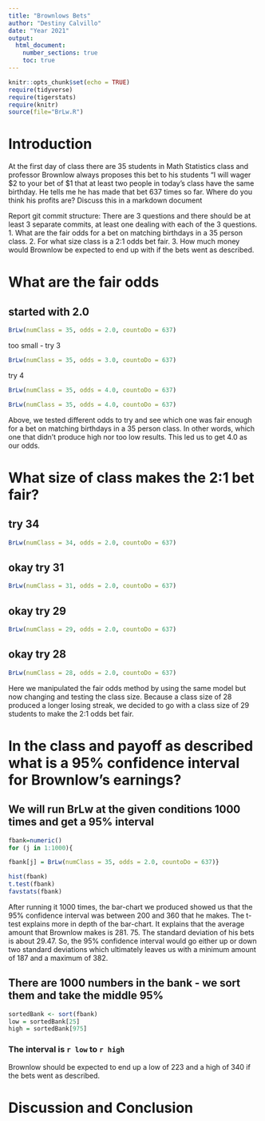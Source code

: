 ```yaml
---
title: "Brownlows Bets"
author: "Destiny Calvillo"
date: "Year 2021"
output: 
  html_document:
    number_sections: true
    toc: true
---
```


```r
knitr::opts_chunk$set(echo = TRUE)
require(tidyverse)
require(tigerstats)
require(knitr)
source(file="BrLw.R")
```


<!-- We recommend you use git branches -- create a separate branch for each major section i.e. Introduction, Methods, Results, Inferential Results, and Discussion and Conclusions - leave the YAML block untouched until the final merge where you put in your own name !-->

# Introduction

<!--In this section you explain what you are trying to show.  Where did the data come from?  What is the research or other question you are trying to answer?!-->

 At the first day of class there are 35 students in Math Statistics class and professor Brownlow always proposes this bet to his students "I will wager $2 to your bet of $1 that at least two people in today's class have  the same birthday.  He tells me he has made that bet 637 times so far. Where do you think his profits are? Discuss this in a markdown document
 
Report git commit structure:
There are 3 questions and there should be at least 3 separate commits, at least one dealing with each of the 3 questions.
1. What are the fair odds for a bet on matching birthdays in a 35 person class.
2. For what size class is a 2:1 odds bet fair.
3. How much money would Brownlow be expected to end up with if the bets went as described.

# What are the fair odds  


<!--Decide on your methods:  In this section explain the approach you will take to attack the issue --- how will you decide on a likely estimate of professor Brownlow's earnings or losses after 637 bets. Also explain how you construct a 95% confidence interval about your estimate of his winnings !-->

###

## started with 2.0

```r
BrLw(numClass = 35, odds = 2.0, countoDo = 637)
```

too small - try 3

```r
BrLw(numClass = 35, odds = 3.0, countoDo = 637)
```

try 4 

```r
BrLw(numClass = 35, odds = 4.0, countoDo = 637)
```

```r
BrLw(numClass = 35, odds = 4.0, countoDo = 637)
```

Above, we tested different odds to try and see which one was fair enough for a bet on matching birthdays in a 35 person class. In other words, which one that didn't produce high nor too low results. This led us to get 4.0 as our odds. 

# What size of class makes the 2:1 bet fair?  
<!--Explain and display the results of your method of coming up with the estimate of professor Brownlows betting profits!-->

## try 34
```r
BrLw(numClass = 34, odds = 2.0, countoDo = 637)
```

## okay try 31
```r
BrLw(numClass = 31, odds = 2.0, countoDo = 637)
```

## okay try 29
```r
BrLw(numClass = 29, odds = 2.0, countoDo = 637)
```

## okay try 28
```r
BrLw(numClass = 28, odds = 2.0, countoDo = 637)
```

Here we manipulated the fair odds method by using the same model but now changing and testing the class size. Because a class size of 28 produced a longer losing streak, we decided to go with a class size of 29 students to make the 2:1 odds bet fair. 

# In the class and payoff as described what is a 95% confidence interval for Brownlow's earnings?
  
<!--Explain and display your method of coming up with a 95% confidence interval of  professor Brownlows winnings (or losings)-->

## We will run BrLw at the given conditions 1000 times and get a 95% interval

```r
fbank=numeric()
for (j in 1:1000){

fbank[j] = BrLw(numClass = 35, odds = 2.0, countoDo = 637)}
```

```r
hist(fbank)
t.test(fbank)
favstats(fbank)
```

After running it 1000 times, the bar-chart we produced showed us that the 95% confidence interval was between 200 and 360 that he makes. The t-test explains more in depth of the bar-chart. It explains that the average amount that Brownlow makes is 281. 75. The standard deviation of his bets is about 29.47. So, the 95% confidence interval would go either up or down two standard deviations which ultimately leaves us with a minimum amount of 187 and a maximum of 382.

## There are 1000 numbers in the bank - we sort them and take the middle 95%

```r
sortedBank <- sort(fbank)
low = sortedBank[25]
high = sortedBank[975]
```

### The interval is `r low` to `r high`

Brownlow should be expected to end up a low of 223 and a high of 340 if the bets went as described.

# Discussion and Conclusion

<!--Discussion and conclusion here.  If professor Brownlow is consistantly making or losing money how could he change his payout so that his profits center on zero?  Also discuss what size his class should be in order to have his current scheme balance at zero profit.!-->


